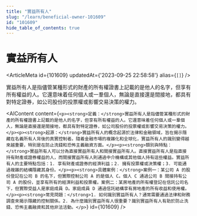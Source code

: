```yaml
---
title: "實益所有人"
slug: "/learn/beneficial-owner-101609"
id: "101609"
hide_table_of_contents: true
---
```



# 實益所有人

<ArticleMeta id={101609} updatedAt={'2023-09-25 22:58:58'} alias={`[]`} />
<div className='border-solid border-b border-t-0 my-4 border-[var(--ifm-color-gray-300)]' />

實益所有人是指儘管某種形式的財產的所有權證書上記載的是他人的名字，但享有所有權益的人。它還意味着任何個人或一羣個人，無論是直接還是間接地，都具有對特定證券，如公司股份的投票權或影響交易決策的權力。

<AIContent content={`<p><strong>定義：</strong>實益所有人是指儘管某種形式的財產的所有權證書上記載的是他人的名字，但享有所有權益的人。它還意味着任何個人或一羣個人，無論是直接還是間接地，都具有對特定證券，如公司股份的投票權或影響交易決策的權力。</p><p><strong>起源：</strong>實益所有人的概念起源於法律和金融領域，旨在揭示隱藏在名義所有人背後的真實控制者。隨着金融市場的複雜化和全球化，實益所有人的識別變得越來越重要，特別是在防止洗錢和恐怖主義融資方面。</p><p><strong>類別與特點：</strong>實益所有人可以分為直接實益所有人和間接實益所有人。直接實益所有人是指直接持有財產或證券權益的人，而間接實益所有人則通過中介機構或其他個人持有這些權益。實益所有人的主要特點包括：1. 享有財產或證券的經濟利益；2. 擁有投票權或決策權；3. 可能通過複雜的結構隱藏其身份。</p><p><strong>具體案例：</strong>案例一：某公司 A 的股份登記在公司 B 的名下，但實際控制公司 A 的是個人 C。個人 C 通過公司 B 間接持有公司 A 的股份，並享有所有的經濟利益和投票權。案例二：某房地產的所有權登記在信託公司名下，但實際受益人是家庭成員 D。家庭成員 D 通過信託結構享有房地產的所有收益和使用權。</p><p><strong>常見問題：</strong>1. 如何識別實益所有人？通常需要通過法律和財務調查來揭示隱藏的控制關係。2. 為什麼識別實益所有人很重要？識別實益所有人有助於防止洗錢、恐怖主義融資和其他非法活動。</p>`} id={101609} />
